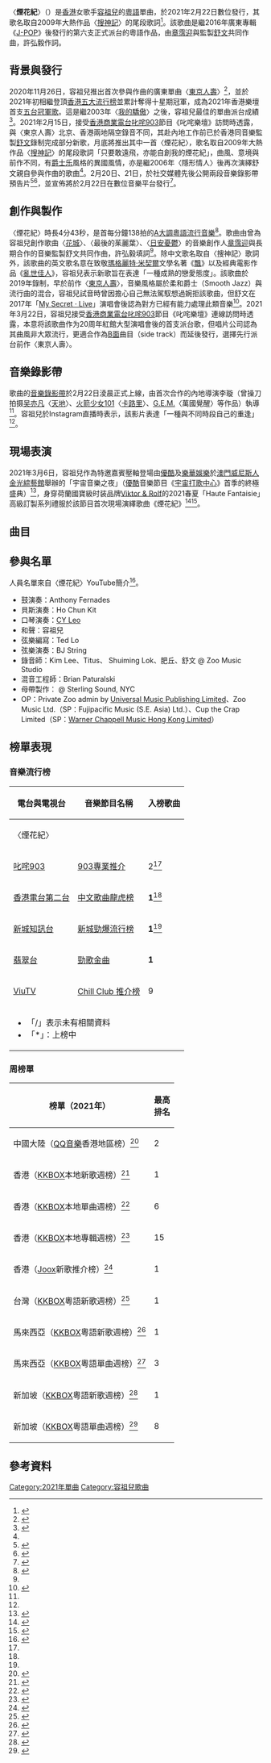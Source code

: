 {{noteTA
|G1=Music
}}
{{Infobox song
| name       = 煙花紀
| original_name = {{lang|en|"Gone with the Flare"}}
| cover      = Joey Yung - Gone with the Flare.jpg
| type       = single
| artist     = [[容祖兒|容祖兒]]
| released   = {{Start date|2021|2|22}}
| format     = [[數位音樂下載|數位下載]]
| recorded   = 
| studio     = Zoo Music Studio
| genre      = [[粵語流行音樂|粵語流行]]
| length     = {{Duration|m=4|s=43}}
| label      = [[英皇娛樂|英皇娛樂]]
| composer   = [[章霈迎|Kenix Cheang]]、[[舒文_(音樂人)|舒文]]
| lyricist   = 許弘毅
| arranger   = [[羅尚正|Ted Lo]]、[[章霈迎|Kenix Cheang]]
| producer   = [[舒文_(音樂人)|舒文]]
| chronology = 容祖兒
| prev_title = [[東京人壽|東京人壽]]
| prev_year  = 2020
| next_title = [[So_Fresh_(容祖兒歌曲)|So Fresh]]
| next_year  = 2021
| misc       = {{External music video|1={{YouTube|St5zkGugaj4|〈煙花紀〉}}}}
}}
〈'''煙花紀'''〉（{{Lang-en|"Gone with the Flare"}}）是[[香港|香港]]女歌手[[容祖兒|容祖兒]]的[[粵語|粵語]]單曲，於2021年2月22日數位發行，其歌名取自2009年大熱作品〈[[A_Time_For_Us|搜神記]]〉的尾段歌詞<ref name="hk01_587729">{{cite web |title=容祖兒月底出新歌《煙花紀》 自爆未經同意錄音：錄完先畀公司聽 |url=https://www.hk01.com/%E7%9C%BE%E6%A8%82%E8%BF%B7/587729/ |website=香港01 |accessdate=2021-02-15 |archiveurl=https://web.archive.org/web/20210222214230/https://www.hk01.com/%E7%9C%BE%E6%A8%82%E8%BF%B7/587729/%E5%AE%B9%E7%A5%96%E5%85%92%E6%9C%88%E5%BA%95%E5%87%BA%E6%96%B0%E6%AD%8C-%E7%85%99%E8%8A%B1%E8%A8%98-%E8%87%AA%E7%88%86%E6%9C%AA%E7%B6%93%E5%90%8C%E6%84%8F%E9%8C%84%E9%9F%B3-%E9%8C%84%E5%AE%8C%E5%85%88%E7%95%80%E5%85%AC%E5%8F%B8%E8%81%BD |archivedate=2021-02-22 |language=zh |deadurl=no}}</ref>。該歌曲是繼2016年廣東專輯《[[J-Pop_(專輯)|J-POP]]》後發行的第六支正式派台的粵語作品，由[[章霈迎|章霈迎]]與監製[[舒文_(音樂人)|舒文]]共同作曲，許弘毅作詞。

==背景與發行==
2020年11月26日，容祖兒推出首次參與作曲的廣東單曲〈[[東京人壽|東京人壽]]〉<ref>{{cite web |title=【東京人壽】容祖兒新歌玩WhatsApp解密 3個電話號碼拆解MV謎題 |url=https://www.hk01.com/%E7%9C%BE%E6%A8%82%E8%BF%B7/554316/ |website=香港01 |accessdate=2020-10-26 |archiveurl=https://web.archive.org/web/20210222214151if_/https://www.hk01.com/%E7%9C%BE%E6%A8%82%E8%BF%B7/554316/%E6%9D%B1%E4%BA%AC%E4%BA%BA%E5%A3%BD-%E5%AE%B9%E7%A5%96%E5%85%92%E6%96%B0%E6%AD%8C%E7%8E%A9whatsapp%E8%A7%A3%E5%AF%86-3%E5%80%8B%E9%9B%BB%E8%A9%B1%E8%99%9F%E7%A2%BC%E6%8B%86%E8%A7%A3mv%E8%AC%8E%E9%A1%8C |archivedate=2021-02-22 |language=zh |deadurl=no}}</ref>，並於2021年初相繼登頂[[2021年度香港各大電子傳媒機構冠軍歌曲列表|香港五大流行榜]]並累計奪得十星期冠軍，成為2021年香港樂壇首支[[2021年度香港各大電子傳媒機構冠軍歌曲列表#五台共同冠軍歌曲|五台冠軍歌]]。這是繼2003年〈[[我的驕傲|我的驕傲]]〉之後，容祖兒最佳的單曲派台成績<ref>{{cite web |title=歌曲橫掃5台2周冠軍 容祖兒香港樂壇第一人 |url=https://hk.news.yahoo.com/%E6%AD%8C%E6%9B%B2%E6%A9%AB%E6%8E%835%E5%8F%B02%E5%91%A8%E5%86%A0%E8%BB%8D-%E5%AE%B9%E7%A5%96%E5%85%92%E9%A6%99%E6%B8%AF%E6%A8%82%E5%A3%87%E7%AC%AC-%E4%BA%BA-214500092.html |website=雅虎香港新聞 |accessdate=2021-03-05 |language=zh |deadurl=no |archive-date=2021-04-13 |archive-url=https://web.archive.org/web/20210413003402/https://hk.news.yahoo.com/%E6%AD%8C%E6%9B%B2%E6%A9%AB%E6%8E%835%E5%8F%B02%E5%91%A8%E5%86%A0%E8%BB%8D-%E5%AE%B9%E7%A5%96%E5%85%92%E9%A6%99%E6%B8%AF%E6%A8%82%E5%A3%87%E7%AC%AC-%E4%BA%BA-214500092.html }}</ref>。2021年2月15日，接受[[香港商業電台|香港商業電台]][[叱咤903|叱咤903]]節目《叱咤樂壇》訪問時透露，與〈東京人壽〉北京、香港兩地隔空錄音不同，其赴內地工作前已於香港同音樂監製[[舒文_(音樂人)|舒文]]錄制完成部分新歌，月底將推出其中一首〈煙花紀〉，歌名取自2009年大熱作品〈[[A_Time_For_Us|搜神記]]〉的尾段歌詞「只要敢遠飛，亦能自創我的煙花紀」，曲風、意境與前作不同，有[[爵士乐|爵士乐]]風格的異國風情，亦是繼2006年〈隱形情人〉後再次演繹舒文親自參與作曲的歌曲<ref name="hk01_587729"/>。2月20日、21日，於社交媒體先後公開兩段音樂錄影帶預告片<ref>{{cite web |title=容祖兒 Instagram:「放任情感 自主一場 快樂自然自己付帳」|url=https://www.instagram.com/p/CLgKWa8g90D/ |accessdate=2021-02-20 |language=zh |deadurl=no}}</ref><ref>{{cite web |title=容祖兒 Instagram:「𝑔𝑜𝓃𝑒 𝓌𝒾𝓉𝒽 𝓉𝒽𝑒 𝒻𝓁𝒶𝓇𝑒」|url=https://www.instagram.com/p/CLiv-o_Afij/?utm_source=ig_web_copy_link |accessdate=2021-02-21 |language=zh |deadurl=no}}</ref>，並宣佈將於2月22日在數位音樂平台發行<ref>{{cite web |title=容祖兒新歌《煙花紀》明日面世 歌詞暗示內容與《天窗》有關？|url=https://www.hk01.com/%E7%9C%BE%E6%A8%82%E8%BF%B7/590027/ |website=香港01 |accessdate=2021-02-21 |archiveurl=https://web.archive.org/web/20210302155346/https://www.hk01.com/%E7%9C%BE%E6%A8%82%E8%BF%B7/590027/%E5%AE%B9%E7%A5%96%E5%85%92%E6%96%B0%E6%AD%8C-%E7%85%99%E8%8A%B1%E7%B4%80-%E6%98%8E%E6%97%A5%E9%9D%A2%E4%B8%96-%E6%AD%8C%E8%A9%9E%E6%9A%97%E7%A4%BA%E5%85%A7%E5%AE%B9%E8%88%87-%E5%A4%A9%E7%AA%97-%E6%9C%89%E9%97%9C |archivedate=2021-03-02 |language=zh |deadurl=no}}</ref>。

==創作與製作==
〈煙花紀〉時長4分43秒，是首每分鐘138拍的[[A大調|A大調]][[粵語流行音樂|粵語流行音樂]]<ref>{{Cite web|url=https://musicstax.com/track/na/7y0if6xLlBD2SjLliFnRai |title=Key and BPM of 煙花紀 by Joey Yung |website=musicstax.com |language=en |accessdate=2021-03-02 |archiveurl=https://web.archive.org/web/20210305141113/https://musicstax.com/track/na/7y0if6xLlBD2SjLliFnRai |archivedate=2021-03-05 |deadurl=no}}</ref>。歌曲由曾為容祖兒創作歌曲〈[[A_Time_For_Us|花城]]〉、〈最後的茱麗葉〉、〈[[喜歡祖兒3|日安憂鬱]]〉的音樂創作人[[章霈迎|章霈迎]]與長期合作的音樂監製舒文共同作曲，許弘毅填詞<ref name="MV" />。除中文歌名取自〈搜神記〉歌詞外，該歌曲的英文歌名意在致敬[[瑪格麗特·米契爾|瑪格麗特·米契爾]]文學名著《[[飄|飄]]》以及經典電影作品《[[亂世佳人|亂世佳人]]》，容祖兒表示新歌旨在表達「一種成熟的戀愛態度」。該歌曲於2019年錄制，早於前作〈[[東京人壽|東京人壽]]〉，音樂風格屬於柔和爵士（Smooth Jazz）與流行曲的混合，容祖兒試音時曾因擔心自己無法駕馭想過婉拒該歌曲，但舒文在2017年「[[容祖兒·My_Secret·Live|My Secret · Live]]」演唱會後認為對方已經有能力處理此類音樂<ref name="hk01_590468">{{cite web|url=https://www.hk01.com/%E7%9C%BE%E6%A8%82%E8%BF%B7/590468/ |title=容祖兒《煙花紀》再玩時空交錯 IG直播透露唯美MV背後暗藏玄機 |website=香港01 |accessdate=2021-02-22 |archiveurl=https://web.archive.org/web/20210222214234/https://www.hk01.com/%E7%9C%BE%E6%A8%82%E8%BF%B7/590468/%E5%AE%B9%E7%A5%96%E5%85%92-%E7%85%99%E8%8A%B1%E7%B4%80-%E5%86%8D%E7%8E%A9%E6%99%82%E7%A9%BA%E4%BA%A4%E9%8C%AF-ig%E7%9B%B4%E6%92%AD%E9%80%8F%E9%9C%B2%E5%94%AF%E7%BE%8Emv%E8%83%8C%E5%BE%8C%E6%9A%97%E8%97%8F%E7%8E%84%E6%A9%9F |archivedate=2021-02-22 |language=zh |deadurl=no}}</ref>。2021年3月22日，容祖兒接受[[香港商業電台|香港商業電台]][[叱咤903|叱咤903]]節目《叱咤樂壇》連線訪問時透露，本意将該歌曲作为20周年紅館大型演唱會後的首支派台歌，但唱片公司認為其曲風非大眾流行，更適合作為[[B面|B面]]曲目（side track）而延後發行，選擇先行派台前作〈東京人壽〉。

==音樂錄影帶==
歌曲的[[音樂錄影帶|音樂錄影帶]]於2月22日淩晨正式上線，由首次合作的內地導演李璇（曾操刀拍摄[[吴亦凡|吴亦凡]]〈[[Antares_(專輯)|天地]]〉、[[火箭少女101|火箭少女101]]〈[[卡路里_(歌曲)|卡路里]]〉、[[G.E.M.|G.E.M.]]〈萬國覺醒〉等作品）執導<ref name="MV" />。容祖兒於Instagram直播時表示，該影片表達「一種與不同時段自己的重逢」<ref name="hk01_590468"/>。

==現場表演==
2021年3月6日，容祖兒作為特邀嘉賓壓軸登場由[[優酷|優酷]]及[[樂華娛樂|樂華娛樂]]於[[澳門|澳門]][[金光綜藝館|威尼斯人金光綜藝館]]舉辦的「宇宙音樂之夜」（[[優酷|優酷]]音樂節目《[[宇宙打歌中心|宇宙打歌中心]]》首季的終極盛典）<ref>{{Cite web |url=https://hk.venetianmacao.com/entertainment/super-hit-awards-2021.html |title=宇宙音樂之夜 |website=澳門威尼斯人 |language=zh |accessdate=2021-03-06 |archive-date=2021-04-11 |archive-url=https://web.archive.org/web/20210411184736/https://hk.venetianmacao.com/entertainment/super-hit-awards-2021.html |dead-url=no }}</ref>，身穿荷蘭國寶級时装品牌[[Viktor_&_Rolf|Viktor & Rolf]]的2021春夏「Haute Fantaisie」高級訂製系列禮服於該節目首次現場演繹歌曲《煙花紀》<ref>{{Cite web|url=https://www.instagram.com/p/CMHgE-ZHQAE/?utm_source=ig_web_copy_link|title=Viktor & Rolf Instagram: 'Haute Fantaisie' SS21 as worn by Joey Yung |website=Instagram |language=en |accessdate=2021-03-07}}</ref><ref>{{Cite web|url=https://www.singtao.ca/4809784/2021-03-06/news-%E6%96%B0%E6%AD%8C%E3%80%8A%E7%85%99%E8%8A%B1%E7%B4%80%E3%80%8B%E9%A6%96%E5%94%B1%E8%88%9E%E5%8F%B0+%E5%AE%B9%E7%A5%96%E5%85%92%E9%96%83%E4%BA%AEBra+Top%E9%85%8D%E7%B4%97%E8%A3%99%E9%9D%9A%E7%88%86/?variant=zh-hk|title=新歌《煙花紀》首唱舞台 容祖兒閃亮Bra Top配紗裙靚爆 |website=星島日報|language=zh |accessdate=2021-03-07}}</ref>。

== 曲目 ==
{{Tracklist
|total_length= 4:43

|title1= 煙花紀
|note1= Gone with the Flare
|music1= [[章霈迎|Kenix Cheang]]<br>[[舒文_(音樂人)|舒文]]
|lyrics1= 許弘毅
|arranger1= [[羅尚正|Ted Lo]]<br>Kenix Cheang
|producer1= 舒文
|length1= 4:43
}}

==參與名單==
人員名單來自〈煙花紀〉YouTube簡介<ref name="MV">{{cite AV media |title=容祖兒 Joey Yung《煙花紀》[Official MV] |url=https://www.youtube.com/watch?v=St5zkGugaj4 |language=zh |deadurl=no |date=2021-02-22 |accessdate=2021-03-02 |publisher=容祖兒 Joey Yung YouTube 頻道 |archiveurl=https://archive.today/20210302155750/https://www.youtube.com/watch?v=St5zkGugaj4 |archivedate=2021-03-02 }}</ref>。
* 鼓演奏：Anthony Fernades
* 貝斯演奏：Ho Chun Kit
* 口琴演奏：[[口琴演奏家列表#半音階口琴|CY Leo]]
* 和聲：容祖兒
* 弦樂編寫：Ted Lo
* 弦樂演奏：BJ String
* 錄音師：Kim Lee、Titus、 Shuiming Lok、肥丘、舒文 @ Zoo Music Studio
* 混音工程師：Brian Paturalski
* 母帶製作：{{link-en|泰德·傑生|Ted Jensen}} @ Sterling Sound, NYC
* OP：Private Zoo admin by [[香港環球唱片|Universal Music Publishing Limited]]、Zoo Music Ltd.（SP：Fujipacific Music (S.E. Asia) Ltd.）、Cup the Crap Limited（SP：[[香港華納唱片|Warner Chappell Music Hong Kong Limited]]）

==榜單表現==
{{col-begin}}
{{col-2}}
===音樂流行榜===
{| class="wikitable" style="text-align:center; font-size:100%;"
|-
! rowspan="2" |電台與電視台
! rowspan="2" |音樂節目名稱
! 入榜歌曲
|-
!〈煙花紀〉
|-
! [[叱咤903|叱咤903]]
! [[903專業推介|903專業推介]]
| 2<ref name="叱咤903" />
|-
! [[香港電台第二台|香港電台第二台]]
! [[中文歌曲龍虎榜|中文歌曲龍虎榜]]
| '''1'''<ref name="RTHK" />
|-
! [[新城知訊台|新城知訊台]]
! [[新城勁爆流行榜|新城勁爆流行榜]]
| '''1'''<ref name="新城" />
|-
! [[翡翠台|翡翠台]]
! [[勁歌金曲|勁歌金曲]]
| '''1'''
|-
! [[ViuTV|ViuTV]]
! [[Chill_Club_推介榜|Chill Club 推介榜]]
| 9
|-
| colspan="3" |
*「/」表示未有相關資料
*「*」：上榜中
|}
{{col-2}}

===周榜單===
{| class="wikitable sortable plainrowheaders" style="text-align:center"
|-
! scope="col"| 榜單（2021年）
! scope="col"| 最高<br/>排名
|-
! scope="row"| 中國大陸（[[QQ音樂|QQ音樂]]香港地區榜）<ref>{{Cite web |url=https://y.qq.com/n/yqq/toplist/59.html#t1=2021&t2=8&t3=song&t4=1&t5=1 |title=QQ音樂香港地區榜 2021-02-12 ~ 2021-02-18 |accessdate=2021-03-02 |work=[[QQ音樂|QQ音樂]] |language=zh |deadurl=no |archive-date=2020-02-03 |archive-url=https://archive.today/20200203190206/https://y.qq.com/n/yqq/toplist/59.html%23t1=2020&t2=4&t3=song&t4=1&t5=1#t1=2021&t2=8&t3=song&t4=1&t5=1 }}</ref>
| 2
|-
! scope="row"| 香港（[[KKBOX|KKBOX]]本地新歌週榜）<ref>{{Cite web|url=https://kma.kkbox.com/charts/weekly/newrelease?date=2021-02-27&lang=tc&terr=hk |title=本地新歌週榜 2021-02-26 ~ 2021-03-04 |accessdate=2021-03-02 |work=[[KKBOX|KKBOX]] |language=zh |deadurl=no |archiveurl=https://web.archive.org/web/20210305141433/https://kma.kkbox.com/charts/weekly/newrelease?date=2021-02-27&lang=tc&terr=hk |archivedate=2021-03-05}}</ref>
| 1
|-
! scope="row"| 香港（[[KKBOX|KKBOX]]本地單曲週榜）<ref>{{Cite web|url=https://kma.kkbox.com/charts/weekly/song?date=2021-02-27&lang=tc&terr=hk |title=本地單曲週榜 2021-02-26 ~ 2021-03-04 |accessdate=2021-03-02 |work=KKBOX |language=zh |deadurl=no |archiveurl=https://web.archive.org/web/20210305141641/https://kma.kkbox.com/charts/weekly/song?date=2021-02-27&lang=tc&terr=hk |archivedate=2021-03-05}}</ref>
| 6
|-
! scope="row"| 香港（[[KKBOX|KKBOX]]本地專輯週榜）<ref>{{Cite web|url=https://kma.kkbox.com/charts/weekly/album?date=2021-02-27&lang=tc&terr=hk |title=本地專輯週榜 2021-02-26 ~ 2021-03-04 |accessdate=2021-03-02 |work=KKBOX |language=zh |deadurl=no |archiveurl=https://web.archive.org/web/20210305141949/https://kma.kkbox.com/charts/weekly/album?date=2021-02-27&lang=tc&terr=hk |archivedate=2021-03-05}}</ref>
| 15
|-
! scope="row"| 香港（[[Joox|Joox]]新歌推介榜）<ref>{{Cite web|url=https://www.facebook.com/605971452834387/videos/284350609773251 |title=JOOX新歌推介榜 3月第1週 TOP 5 |accessdate=2021-03-07 |work=JOOX Facebook |language=zh}}</ref>
| 1
|-
! scope="row"| 台灣（[[KKBOX|KKBOX]]粵語新歌週榜）<ref>{{Cite web|url=https://kma.kkbox.com/charts/weekly/newrelease?cate=320&date=2021-02-26&lang=tc&terr=tw |title=粵語新歌週榜 2021-02-26 ~ 2021-03-04 |accessdate=2021-03-04 |work=KKBOX |language=zh |deadurl=no |archiveurl=https://web.archive.org/web/20210305142359/https://kma.kkbox.com/charts/weekly/newrelease?cate=320&date=2021-02-26&lang=tc&terr=tw |archivedate=2021-03-05}}</ref>
| 1
|-
! scope="row"| 馬來西亞（[[KKBOX|KKBOX]]粵語新歌週榜）<ref>{{Cite web|url=https://kma.kkbox.com/charts/weekly/newrelease?cate=320&date=2021-02-27&lang=en&terr=my |title=Top Cantonese Weekly New Singles Chart 2021-02-26 ~ 2021-03-04 |accessdate=2021-03-05 |work=KKBOX |language=en |deadurl=no |archiveurl=https://web.archive.org/web/20210305142455/https://kma.kkbox.com/charts/weekly/newrelease?cate=320&date=2021-02-27&lang=en&terr=my |archivedate=2021-03-05}}</ref>
| 1
|-
! scope="row"| 馬來西亞（[[KKBOX|KKBOX]]粵語單曲週榜）<ref>{{Cite web|url=https://kma.kkbox.com/charts/weekly/song?cate=320&date=2021-02-27&lang=en&terr=my |title=Top Cantonese Weekly Singles Chart 2021-02-26 ~ 2021-03-04 |accessdate=2021-03-05 |work=KKBOX |language=en |deadurl=no |archiveurl=https://web.archive.org/web/20210305142655/https://kma.kkbox.com/charts/weekly/song?cate=320&date=2021-02-27&lang=en&terr=my |archivedate=2021-03-05}}</ref>
| 3
|-
! scope="row"| 新加坡（[[KKBOX|KKBOX]]粵語新歌週榜）<ref>{{Cite web|url=https://kma.kkbox.com/charts/weekly/newrelease?cate=320&date=2021-02-26&lang=en&terr=sg |title=Top Cantonese Weekly New Singles Chart 2021-02-26 ~ 2021-03-04 |accessdate=2021-03-05 |work=KKBOX |language=en |deadurl=no |archiveurl=https://web.archive.org/web/20210305143033/https://kma.kkbox.com/charts/weekly/newrelease?cate=320&date=2021-02-26&lang=en&terr=sg |archivedate=2021-03-05}}</ref>
| 1
|-
! scope="row"| 新加坡（[[KKBOX|KKBOX]]粵語單曲週榜）<ref>{{Cite web|url=https://kma.kkbox.com/charts/weekly/song?cate=320&date=2021-02-26&lang=en&terr=sg |title=Top Cantonese Weekly Singles Chart 2021-02-26 ~ 2021-03-04 |accessdate=2021-03-05 |work=KKBOX |language=en |deadurl=no |archiveurl=https://web.archive.org/web/20210305143348/https://kma.kkbox.com/charts/weekly/song?cate=320&date=2021-02-26&lang=en&terr=sg |archivedate=2021-03-05}}</ref>
| 8
|}
{{col-end}}

==參考資料==
{{Reflist|2|refs=
<ref name="叱咤903">叱咤903專業推介：
* {{Cite web |url=https://www.my903.com/903openbox/903songtable1/post/10447/ |title=2021年第十七周 |work=903專業推介 |publisher=叱咤903 |accessdate=2021-04-16 |language=zh |deadurl=no |archiveurl=https://archive.today/20210416160858/https://www.my903.com/903openbox/903songtable1/post/10447/ |archivedate=2021-04-16 }}</ref>
<ref name="RTHK">中文歌曲龍虎榜：
* {{Cite web |url=https://www.rthk.hk/radio/radio2/programme/chinesepopchart/episode/742301 |title=<nowiki>香港電台網站 : 第二台|中文歌曲龍虎榜|10/4/2021-16/4/2021</nowiki> |work=中文歌曲龍虎榜 |publisher=香港電台第二台 |accessdate=2021-04-16 |language=zh |deadurl=no |archiveurl=https://archive.today/20210416161155/https://www.rthk.hk/radio/radio2/programme/chinesepopchart/episode/742301 |archivedate=2021-04-16 }}</ref>
<ref name="新城">新城勁爆本地榜：
* {{Cite web |url=http://www.metroradio.com.hk/997/Music/Chart/Local.aspx |title=勁爆本地榜 2021-05-01（第 18 週） |access-date=2021-03-08 |archive-date=2018-01-09 |archive-url=https://web.archive.org/web/20180109223615/http://www.metroradio.com.hk/997/Music/Chart/Local.aspx |dead-url=no }}</ref>
}}
{{容祖兒}}

[[Category:2021年單曲|Category:2021年單曲]]
[[Category:容祖兒歌曲|Category:容祖兒歌曲]]